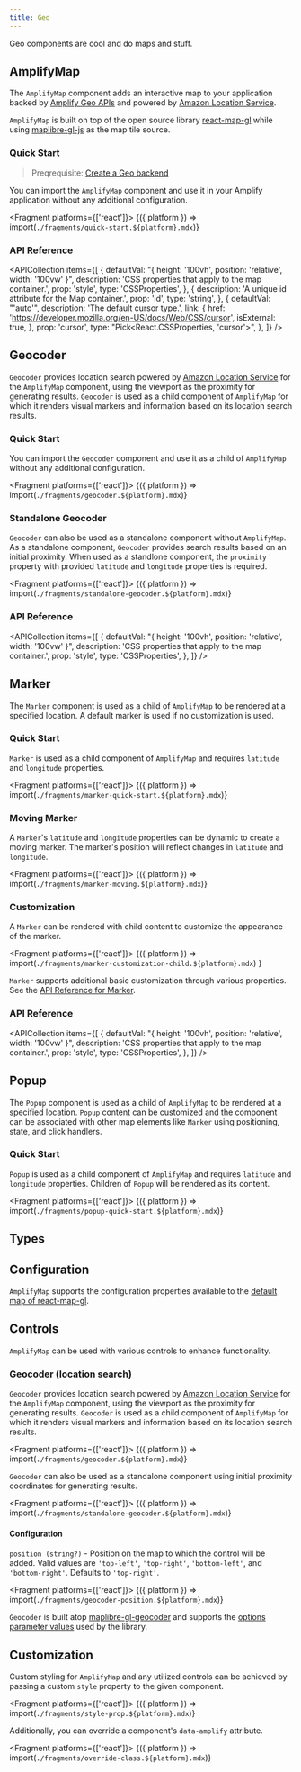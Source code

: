 ```yaml
---
title: Geo
---
```



Geo components are cool and do maps and stuff.

## AmplifyMap

The `AmplifyMap` component adds an interactive map to your application backed by [Amplify Geo APIs](https://docs.amplify.aws/lib/geo/getting-started/q/platform/js/)
and powered by [Amazon Location Service](https://aws.amazon.com/location/).

`AmplifyMap` is built on top of the open source library [react-map-gl](https://visgl.github.io/react-map-gl/) while using
[maplibre-gl-js](https://maplibre.org/maplibre-gl-js-docs/api/) as the map tile source.

### Quick Start

> Preqrequisite: [Create a Geo backend](https://docs.amplify.aws/lib/geo/getting-started/q/platform/js/)

You can import the `AmplifyMap` component and use it in your Amplify application without any additional configuration.

<Fragment platforms={['react']}>
  {({ platform }) => import(`./fragments/quick-start.${platform}.mdx`)}
</Fragment>

### API Reference

<APICollection
  items={[
    {
      defaultVal: "{ height: '100vh', position: 'relative', width: '100vw' }",
      description: 'CSS properties that apply to the map container.',
      prop: 'style',
      type: 'CSSProperties',
    },
    {
      description: 'A unique id attribute for the Map container.',
      prop: 'id',
      type: 'string',
    },
    {
      defaultVal: "'auto'",
      description: 'The default cursor type.',
      link: {
        href: 'https://developer.mozilla.org/en-US/docs/Web/CSS/cursor',
        isExternal: true,
      },
      prop: 'cursor',
      type: "Pick<React.CSSProperties, 'cursor'>",
    },
  ]}
/>

## Geocoder

`Geocoder` provides location search powered by [Amazon Location Service](https://aws.amazon.com/location/) for the `AmplifyMap` component, using the viewport as the proximity
for generating results. `Geocoder` is used as a child component of `AmplifyMap` for which it renders visual markers and information based on its location search results.

### Quick Start

You can import the `Geocoder` component and use it as a child of `AmplifyMap` without any additional configuration.

<Fragment platforms={['react']}>
  {({ platform }) => import(`./fragments/geocoder.${platform}.mdx`)}
</Fragment>

### Standalone Geocoder

`Geocoder` can also be used as a standalone component without `AmplifyMap`. As a standalone component, `Geocoder` provides search results based on an initial proximity. When
used as a standlone component, the `proximity` property with provided `latitude` and `longitude` properties is required.

<Fragment platforms={['react']}>
  {({ platform }) => import(`./fragments/standalone-geocoder.${platform}.mdx`)}
</Fragment>

### API Reference

<APICollection
  items={[
    {
      defaultVal: "{ height: '100vh', position: 'relative', width: '100vw' }",
      description: 'CSS properties that apply to the map container.',
      prop: 'style',
      type: 'CSSProperties',
    },
  ]}
/>

## Marker

The `Marker` component is used as a child of `AmplifyMap` to be rendered at a specified location. A default marker is used if no customization is used.

### Quick Start

`Marker` is used as a child component of `AmplifyMap` and requires `latitude` and `longitude` properties.

<Fragment platforms={['react']}>
  {({ platform }) => import(`./fragments/marker-quick-start.${platform}.mdx`)}
</Fragment>

### Moving Marker

A `Marker`'s `latitude` and `longitude` properties can be dynamic to create a moving marker. The marker's position will reflect changes in `latitude` and `longitude`.

<Fragment platforms={['react']}>
  {({ platform }) => import(`./fragments/marker-moving.${platform}.mdx`)}
</Fragment>

### Customization

A `Marker` can be rendered with child content to customize the appearance of the marker.

<Fragment platforms={['react']}>
  {({ platform }) =>
    import(`./fragments/marker-customization-child.${platform}.mdx`)
  }
</Fragment>

`Marker` supports additional basic customization through various properties. See the [API Reference for Marker](#api-reference-2).

### API Reference

<APICollection
  items={[
    {
      defaultVal: "{ height: '100vh', position: 'relative', width: '100vw' }",
      description: 'CSS properties that apply to the map container.',
      prop: 'style',
      type: 'CSSProperties',
    },
  ]}
/>

## Popup

The `Popup` component is used as a child of `AmplifyMap` to be rendered at a specified location. `Popup` content can be customized and the component can be associated
with other map elements like `Marker` using positioning, state, and click handlers.

### Quick Start

`Popup` is used as a child component of `AmplifyMap` and requires `latitude` and `longitude` properties. Children of `Popup` will be rendered as its content.

<Fragment platforms={['react']}>
  {({ platform }) => import(`./fragments/popup-quick-start.${platform}.mdx`)}
</Fragment>

## Types

## Configuration

`AmplifyMap` supports the configuration properties available to the [default map of react-map-gl](https://visgl.github.io/react-map-gl/docs/api-reference/map#properties).

## Controls

`AmplifyMap` can be used with various controls to enhance functionality.

### Geocoder (location search)

`Geocoder` provides location search powered by [Amazon Location Service](https://aws.amazon.com/location/) for the `AmplifyMap` component, using the viewport as the proximity
for generating results. `Geocoder` is used as a child component of `AmplifyMap` for which it renders visual markers and information based on its location search results.

<Fragment platforms={['react']}>
  {({ platform }) => import(`./fragments/geocoder.${platform}.mdx`)}
</Fragment>

`Geocoder` can also be used as a standalone component using initial proximity coordinates for generating results.

<Fragment platforms={['react']}>
  {({ platform }) => import(`./fragments/standalone-geocoder.${platform}.mdx`)}
</Fragment>

#### Configuration

`position (string?)` - Position on the map to which the control will be added.
Valid values are `'top-left'`, `'top-right'`, `'bottom-left'`, and `'bottom-right'`. Defaults to `'top-right'`.

<Fragment platforms={['react']}>
  {({ platform }) => import(`./fragments/geocoder-position.${platform}.mdx`)}
</Fragment>

`Geocoder` is built atop [maplibre-gl-geocoder](https://github.com/maplibre/maplibre-gl-geocoder) and supports the [options parameter values](https://github.com/maplibre/maplibre-gl-geocoder/blob/main/API.md#parameters) used by the library.

## Customization

Custom styling for `AmplifyMap` and any utilized controls can be achieved by passing a custom `style` property to the given component.

<Fragment platforms={['react']}>
  {({ platform }) => import(`./fragments/style-prop.${platform}.mdx`)}
</Fragment>

Additionally, you can override a component's `data-amplify` attribute.

<Fragment platforms={['react']}>
  {({ platform }) => import(`./fragments/override-class.${platform}.mdx`)}
</Fragment>
